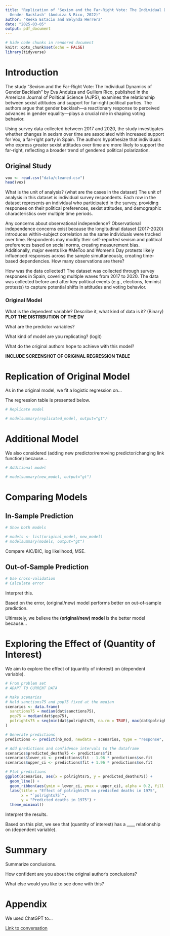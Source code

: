 ```yaml
---
title: "Replication of 'Sexism and the Far-Right Vote: The Individual Dynamics of
  Gender Backlash' (Anduiza & Rico, 2022)"
author: "Reeka Estacio and Belynda Herrera"
date: "2025-03-05"
output: pdf_document
---
```


```r
# hide code chunks in rendered document
knitr::opts_chunk$set(echo = FALSE) 
library(tidyverse)
```

# Introduction
The study "Sexism and the Far-Right Vote: The Individual Dynamics of Gender Backlash" by Eva Anduiza and Guillem Rico, published in the American Journal of Political Science (AJPS), examines the relationship between sexist attitudes and support for far-right political parties. The authors argue that gender backlash—a reactionary response to perceived advances in gender equality—plays a crucial role in shaping voting behavior.

Using survey data collected between 2017 and 2020, the study investigates whether changes in sexism over time are associated with increased support for Vox, a far-right party in Spain. The authors hypothesize that individuals who express greater sexist attitudes over time are more likely to support the far-right, reflecting a broader trend of gendered political polarization.


## Original Study

```r
vox <- read.csv("data/cleaned.csv")
head(vox)
```


What is the unit of analysis? (what are the cases in the dataset)
The unit of analysis in this dataset is individual survey respondents. Each row in the dataset represents an individual who participated in the survey, providing responses on their political preferences, sexist attitudes, and demographic characteristics over multiple time periods.

Any concerns about observational independence?
Observational independence concerns exist because the longitudinal dataset (2017-2020) introduces within-subject correlation as the same individuals were tracked over time. Respondents may modify their self-reported sexism and political preferences based on social norms, creating measurement bias. Additionally, major events like #MeToo and Women's Day protests likely influenced responses across the sample simultaneously, creating time-based dependencies.
How many observations are there?

How was the data collected?
The dataset was collected through survey responses in Spain, covering multiple waves from 2017 to 2020. The data was collected before and after key political events (e.g., elections, feminist protests) to capture potential shifts in attitudes and voting behavior.

### Original Model 

What is the dependent variable? Describe it, what kind of data is it? (Binary)
**PLOT THE DISTRIBUTION OF THE DV**

What are the predictor variables?

What kind of model are you replicating? (logit)

What do the original authors hope to achieve with this model?

**INCLUDE SCREENSHOT OF ORIGINAL REGRESSION TABLE**

# Replication of Original Model

As in the original model, we fit a logistic regression on...

The regression table is presented below.

```r
# Replicate model

# modelsummary(replicated_model, output="gt")
```

# Additional Model

We also considered (adding new predictor/removing predictor/changing link function) because...

```r
# Additional model

# modelsummary(new_model, output="gt")
```

# Comparing Models

## In-Sample Prediction

```r
# Show both models

# models <- list(original_model, new_model)
# modelsummary(models, output="gt")
```

Compare AIC/BIC, log likelihood, MSE.

## Out-of-Sample Prediction

```r
# Use cross-validation
# Calculate error
```

Interpret this. 

Based on the error, (original/new) model performs better on out-of-sample prediction.

Ultimately, we believe the **(original/new) model** is the better model because...

# Exploring the Effect of (Quantity of Interest)

We aim to explore the effect of (quantity of interest) on (dependent variable).

```r
# From problem set
# ADAPT TO CURRENT DATA

# Make scenarios
# Hold sanctions75 and pop75 fixed at the median 
scenarios <- data.frame(
  sanctions75 = median(dat$sanctions75),
  pop75 = median(dat$pop75),
  polrights75 = seq(min(dat$polrights75, na.rm = TRUE), max(dat$polrights75, na.rm = TRUE)) # compare polrights75 at different values
)

# Generate predictions
predictions <- predict(nb_mod, newdata = scenarios, type = "response", se.fit = TRUE)

# Add predictions and confidence intervals to the dataframe
scenarios$predicted_deaths75 <- predictions$fit
scenarios$lower_ci <- predictions$fit - 1.96 * predictions$se.fit  
scenarios$upper_ci <- predictions$fit + 1.96 * predictions$se.fit 

# Plot predictions
ggplot(scenarios, aes(x = polrights75, y = predicted_deaths75)) +
  geom_line() +
  geom_ribbon(aes(ymin = lower_ci, ymax = upper_ci), alpha = 0.2, fill = "blue") +
  labs(title = "Effect of polrights75 on predicted deaths in 1975",
       x = "`polrights75`",
       y = "Predicted deaths in 1975") +
  theme_minimal()
```

Interpret the results.

Based on this plot, we see that (quantity of interest) has a ____ relationship on (dependent variable).

# Summary

Summarize conclusions.

How confident are you about the original author's conclusions?

What else would you like to see done with this?

# Appendix

We used ChatGPT to...

[Link to conversation]()
